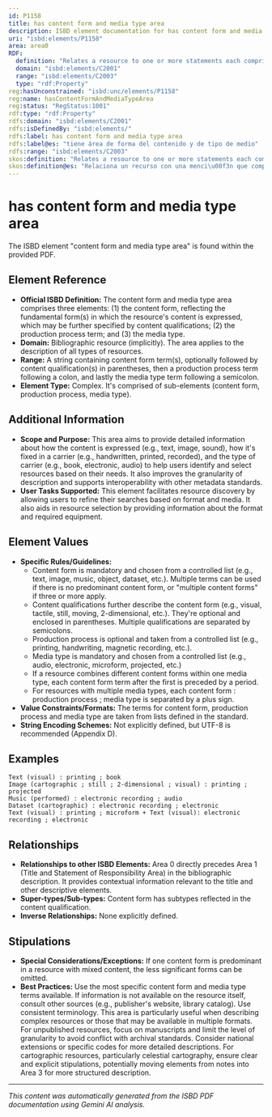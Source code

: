 ```yaml
---
id: P1158
title: has content form and media type area
description: ISBD element documentation for has content form and media type area
uri: "isbd:elements/P1158"
area: area0
RDF:
  definition: "Relates a resource to one or more statements each comprising three elements, each taken from closed lists: the content form, one or more terms reflecting the fundamental form or forms in which the content of a resource is expressed; the content qualification, specifying the type, sensory nature, dimensionality, and/or presence or absence of motion for the resource being described; and  the media type, indicating the type or types of carrier used to convey the content of the resource."
  domain: "isbd:elements/C2001"
  range: "isbd:elements/C2003"
  type: "rdf:Property"
reg:hasUnconstrained: "isbd:unc/elements/P1158"
reg:name: hasContentFormAndMediaTypeArea
reg:status: "RegStatus:1001"
rdf:type: "rdf:Property"
rdfs:domain: "isbd:elements/C2001"
rdfs:isDefinedBy: "isbd:elements/"
rdfs:label: has content form and media type area
rdfs:label@es: "tiene área de forma del contenido y de tipo de medio"
rdfs:range: "isbd:elements/C2003"
skos:definition: "Relates a resource to one or more statements each comprising three elements, each taken from closed lists: the content form, one or more terms reflecting the fundamental form or forms in which the content of a resource is expressed; the content qualification, specifying the type, sensory nature, dimensionality, and/or presence or absence of motion for the resource being described; and  the media type, indicating the type or types of carrier used to convey the content of the resource."
skos:definition@es: "Relaciona un recurso con una menci\u00f3n que comprende tres elementos, cada uno tomado de listas cerradas: la forma del contenido, que son uno o m\u00e1s t\u00e9rminos que reflejan la forma o formas fundamentales en que se expresa el contenido del recurso; la calificaci\u00f3n del contenido, que especifica el tipo, naturaleza sensorial, dimensiones y/o la presencia/ausencia de movimiento en el recurso que se describe; y el tipo de medio, que indica el tipo o tipos de soporte utilizados para transmitir el contenido del recurso."
---
```

# has content form and media type area

The ISBD element "content form and media type area" is found within the provided PDF.

## Element Reference

- **Official ISBD Definition:** The content form and media type area comprises three elements: (1) the content form, reflecting the fundamental form(s) in which the resource's content is expressed, which may be further specified by content qualifications; (2) the production process term; and (3) the media type.
- **Domain:**  Bibliographic resource (implicitly). The area applies to the description of all types of resources.
- **Range:**  A string containing content form term(s), optionally followed by content qualification(s) in parentheses, then a production process term following a colon, and lastly the media type term following a semicolon.
- **Element Type:** Complex. It's comprised of sub-elements (content form, production process, media type).

## Additional Information

- **Scope and Purpose:**  This area aims to provide detailed information about how the content is expressed (e.g., text, image, sound), how it's fixed in a carrier (e.g., handwritten, printed, recorded), and the type of carrier (e.g., book, electronic, audio) to help users identify and select resources based on their needs.  It also improves the granularity of description and supports interoperability with other metadata standards.
- **User Tasks Supported:** This element facilitates resource discovery by allowing users to refine their searches based on format and media. It also aids in resource selection by providing information about the format and required equipment.

## Element Values

- **Specific Rules/Guidelines:** 
    - Content form is mandatory and chosen from a controlled list (e.g., text, image, music, object, dataset, etc.).  Multiple terms can be used if there is no predominant content form, or "multiple content forms" if three or more apply.
    - Content qualifications further describe the content form (e.g., visual, tactile, still, moving, 2-dimensional, etc.). They're optional and enclosed in parentheses.  Multiple qualifications are separated by semicolons.
    - Production process is optional and taken from a controlled list (e.g., printing, handwriting, magnetic recording, etc.).
    - Media type is mandatory and chosen from a controlled list (e.g., audio, electronic, microform, projected, etc.)
    - If a resource combines different content forms within one media type, each content form term after the first is preceded by a period.
    - For resources with multiple media types, each content form : production process ; media type is separated by a plus sign.
- **Value Constraints/Formats:** The terms for content form, production process and media type are taken from lists defined in the standard.
- **String Encoding Schemes:**  Not explicitly defined, but UTF-8 is recommended (Appendix D).


## Examples

```
Text (visual) : printing ; book
Image (cartographic ; still ; 2-dimensional ; visual) : printing ; projected
Music (performed) : electronic recording ; audio
Dataset (cartographic) : electronic recording ; electronic
Text (visual) : printing ; microform + Text (visual): electronic recording ; electronic  
```

## Relationships

- **Relationships to other ISBD Elements:** Area 0 directly precedes Area 1 (Title and Statement of Responsibility Area) in the bibliographic description. It provides contextual information relevant to the title and other descriptive elements.
- **Super-types/Sub-types:**  Content form has subtypes reflected in the content qualification.
- **Inverse Relationships:** None explicitly defined.

## Stipulations

- **Special Considerations/Exceptions:**  If one content form is predominant in a resource with mixed content, the less significant forms can be omitted.
- **Best Practices:**  Use the most specific content form and media type terms available. If information is not available on the resource itself, consult other sources (e.g., publisher's website, library catalog). Use consistent terminology.  This area is particularly useful when describing complex resources or those that may be available in multiple formats. For unpublished resources, focus on manuscripts and limit the level of granularity to avoid conflict with archival standards. Consider national extensions or specific codes for more detailed descriptions.  For cartographic resources, particularly celestial cartography, ensure clear and explicit stipulations, potentially moving elements from notes into Area 3 for more structured description.

---

*This content was automatically generated from the ISBD PDF documentation using Gemini AI analysis.*
